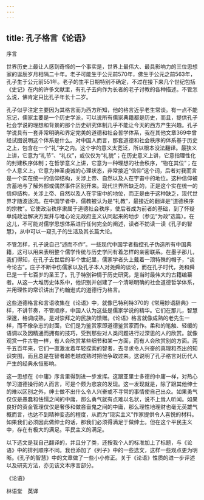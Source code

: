 ```yaml
---
---
---
```

title: 孔子格言《论语》
---




序言


世界历史上最让人感到奇怪的一个事实是，世界上最伟大、最具影响力的三位思想家的诞辰岁月相隔二十年。老子可能生于公元前570年，佛生于公元之前563年，孔子生于公元前551年。老子的生平日期特别不确定，不过在接下来几个世纪包括《史记》在内的许多文献里，有孔子去向作为长者的老子讨教的各种描述。不管怎么说，佛肯定只比孔子年长十二岁。

孔子似乎注定主要因为其格言而为西方所知，他的格言近乎老生常谈。有一点不能忘记，儒家主要是一个历史学派，可以说所有儒家典籍都是历史，而且，提供孔子社会学说的理想和背景的那个历史研究体制几乎不能让今天的西方产生兴趣。孔子学说具有一套非常明确和界定完美的道德和社会哲学体系，我在其他文章369中曾经试图说明这个体系是什么。对中国人而言，那套道德和社会秩序的体系基于历史之上，包含在一个“礼”字之内。这个字的意义太宽泛，所以根本没法翻译。最狭义上讲，它意为“礼节”、“礼仪”，或仅仅为“礼貌”；在历史意义上讲，它意指理性化的封建秩序体制；在哲学意义上讲，它意为一种理想的社会秩序，“物在其位”；在个人意义上，它意为神圣虔诚的心理状态，非常接近“信仰”这个词，后者对我而言是一个实在统一的信仰结构，关涉上帝、自然以及人在宇宙中的地位。这种信仰被含蓄地与了解外部或偶然事件区别开来。现代世界所缺乏的，正是这个实在统一的信仰结构，关涉上帝、自然以及人在宇宙中的地位，而正是由于这种缺乏，现代世界才随波逐流。在中国学者中，儒教被认为是“礼教”，最接近的翻译是“道德秩序的宗教”。它使政治秩序隶属于道德社会秩序，使后者成为前者的基础，到了怀疑单纯政治解决方案并与唯心论无政府主义认同起来的地步（参见“为政”选篇）。在这儿，不可能对儒学思想体系进行任何完全的阐述，读者不妨读一读《孔子的智慧》，从中可以一窥孔子的生活及其长篇大论。

不管怎样，孔子说自己“述而不作”。一些现代中国学者指控孔子伪造所有中国典籍，这可以用来表明整个儒学传统与历史学问有着怎样的亲密联系。在墨子那儿，我们得知，在孔子去世后的半个世纪里，儒家学者头上戴着一顶特殊的帽子，“谈今论古”。庄子不断中伤儒家以及孔子本人对尧舜的谈论，而在孔子时代，尧和舜已是一千七百岁的圣王了。孔子特别钟情于历史研究，是当时最伟大的古籍编纂者。从这一大堆历史体系中，他识别并创建了一个清晰明确的社会道德哲学体系，并用理性的常识讲出了约翰逊式的道德行为格言。

这些道德格言和言语收集在《论语》中，就像巴特利特370的《常用妙语辞典》一样，不讲节奏，不管顺序，中国人认为这些是儒家学说的精华。它们在那儿，智慧深邃，格调成熟，是对崇拜之的民族的馈赠。《论语》格言就像成熟的老先生一样，而不像杂志的封面，它们是为鉴赏家即道德鉴赏家而作。柔和的笔触、轻缓的语调以及因精通而拥有的技巧，受到那些对人类问题进行过深思的人的欣赏。就像观赏一件古物一样，有人会欣赏某些细节和某一方面，而有人会欣赏别的方面。两千五百年来，它们一直激发着年轻探索的智者，去寻求令人兴奋的真理和杰出的知识突围，而且总是在智者越老越成熟时把他争取过来。这说明了孔子格言对历代人产生的经典永恒影响。

这一思想在《中庸》序言里得到进一步发挥。这跟亚里士多德的中庸一样，对热心学习道德操行的人而言，可是个颇为悲哀的发现。这一发现就是，除了跟其他绅士的难以区别之外，绅士做不出什么令人兴奋或不寻常的事情使自己出众。如果勇气仅仅是愚蠢和怯懦之间的中庸，那么勇气就有点难以名状，说不上耸人听闻。如果良好的资金管理仅仅是奢侈和做吝啬鬼之间的中庸，那么理性地理财也毫无英雄气概而言，也达不到精神变态的程度，从而为“现实主义”作家提供令人喜悦的材料。如果我们必须因此做绅士的话，那我们必须得满足于做绅士。但在这个平民主义中，存在有极大的满足。平民主义的满足。

以下选文是我自己翻译的，并且分了类，还按我个人的标准加上了标题，与《论语》中的排列顺序不同。我也添加了《列子》中的一些选文，这样一些观点更为明晰。《孔子的智慧》中的文章做了一些小小修正。关于《论语》性质的进一步评述以及研究方法，亦见该文本序言部分。





《论语》


林语堂　英译